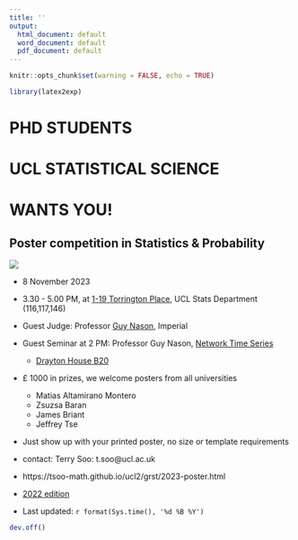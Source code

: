 ```yaml
---
title: ''
output:
  html_document: default
  word_document: default
  pdf_document: default
---
```


\pagenumbering{gobble}


```r
knitr::opts_chunk$set(warning = FALSE, echo = TRUE)
```

```r
library(latex2exp)
```


# PHD STUDENTS

# UCL STATISTICAL SCIENCE 

# WANTS YOU!

## Poster competition in Statistics & Probability 

![](.\qr-code2.png)


* 8 November 2023

*   3.30 - 5.00 PM, at [1-19 Torrington Place](https://www.ucl.ac.uk/maps/1-19-torrington-place),  UCL Stats Department (116,117,146)

*   Guest Judge:  Professor [Guy Nason](https://www.imperial.ac.uk/people/g.nason), Imperial 

* Guest Seminar at 2 PM: Professor Guy Nason, [Network Time Series](https://tsoo-math.github.io/ucl2/grst/nason/nason.html) 
  * [Drayton House B20](https://www.ucl.ac.uk/estates/roombooking/building-location/?id=107)
    
* £ 1000 in prizes, we welcome posters from all universities 
  * Matias Altamirano Montero
  * Zsuzsa Baran 
  * James Briant
  * Jeffrey Tse
  
*  Just show up with your printed poster, no size or template requirements

* contact: Terry Soo: t.soo@ucl.ac.uk

* https://tsoo-math.github.io/ucl2/grst/2023-poster.html

* [2022 edition](https://tsoo-math.github.io/ucl2/grst/2022-poster.html)

*  Last updated: `r format(Sys.time(), '%d %B %Y')`




```r
dev.off()
```




